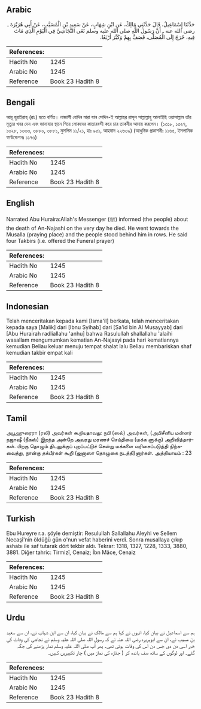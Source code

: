 ## Arabic


<div dir="rtl" lang="ar" style={{fontSize:'larger',backgroundColor:'#f8f9fa',padding:20}}>
حَدَّثَنَا إِسْمَاعِيلُ، قَالَ حَدَّثَنِي مَالِكٌ، عَنِ ابْنِ شِهَابٍ، عَنْ سَعِيدِ بْنِ الْمُسَيَّبِ، عَنْ أَبِي هُرَيْرَةَ ـ رضى الله عنه ـ أَنَّ رَسُولَ اللَّهِ صلى الله عليه وسلم نَعَى النَّجَاشِيَّ فِي الْيَوْمِ الَّذِي مَاتَ فِيهِ، خَرَجَ إِلَى الْمُصَلَّى، فَصَفَّ بِهِمْ وَكَبَّرَ أَرْبَعًا‏.‏
</div>
<div style={{backgroundColor:'#f8f9fa',padding:20, marginBottom: 10}}><table> <thead> <tr> <th>References:</th> <th></th> </tr> </thead> <tbody><tr><td>Hadith No</td><td>1245</td></tr><tr><td>Arabic No</td><td>1245</td></tr><tr><td>Reference</td><td>Book 23 Hadith 8</td></tr></tbody></table></div>

## Bengali


<div dir="ltr" lang="bn" style={{fontSize:'larger',backgroundColor:'#f8f9fa',padding:20}}>
আবূ হুরাইরাহ্ (রাঃ) হতে বর্ণিত। নাজাশী যেদিন মারা যান সেদিন-ই আল্লাহর রাসূল সাল্লাল্লাহু আলাইহি ওয়াসাল্লাম তাঁর মৃত্যুর খবর দেন এবং জানাযার স্থানে গিয়ে লোকদের কাতারবন্দী করে চার তাকবীর আদায় করলেন। (১৩১৮, ১৩২৭, ১৩২৮, ১৩৩৩, ৩৮৮০, ৩৮৮১, মুসলিম ১১/২১, হাঃ ৯৫১, আহমাদ ২২৬৩৯) (আধুনিক প্রকাশনীঃ ১১৬৫, ইসলামিক ফাউন্ডেশনঃ ১১৭৩)
</div>
<div style={{backgroundColor:'#f8f9fa',padding:20, marginBottom: 10}}><table> <thead> <tr> <th>References:</th> <th></th> </tr> </thead> <tbody><tr><td>Hadith No</td><td>1245</td></tr><tr><td>Arabic No</td><td>1245</td></tr><tr><td>Reference</td><td>Book 23 Hadith 8</td></tr></tbody></table></div>

## English


<div dir="ltr" lang="en" style={{fontSize:'larger',backgroundColor:'#f8f9fa',padding:20}}>
Narrated Abu Huraira:Allah's Messenger (ﷺ) informed (the people) about the death of An-Najashi on the very day he died. He went towards the Musalla (praying place) and the people stood behind him in rows. He said four Takbirs (i.e. offered the Funeral prayer)
</div>
<div style={{backgroundColor:'#f8f9fa',padding:20, marginBottom: 10}}><table> <thead> <tr> <th>References:</th> <th></th> </tr> </thead> <tbody><tr><td>Hadith No</td><td>1245</td></tr><tr><td>Arabic No</td><td>1245</td></tr><tr><td>Reference</td><td>Book 23 Hadith 8</td></tr></tbody></table></div>

## Indonesian


<div dir="ltr" lang="id" style={{fontSize:'larger',backgroundColor:'#f8f9fa',padding:20}}>
Telah menceritakan kepada kami [Isma'il] berkata, telah menceritakan kepada saya [Malik] dari [Ibnu Syihab] dari [Sa'id bin Al Musayyab] dari [Abu Hurairah radliallahu 'anhu] bahwa Rasulullah shallallahu 'alaihi wasallam mengumumkan kematian An-Najasyi pada hari kematiannya kemudian Beliau keluar menuju tempat shalat lalu Beliau membariskan shaf kemudian takbir empat kali
</div>
<div style={{backgroundColor:'#f8f9fa',padding:20, marginBottom: 10}}><table> <thead> <tr> <th>References:</th> <th></th> </tr> </thead> <tbody><tr><td>Hadith No</td><td>1245</td></tr><tr><td>Arabic No</td><td>1245</td></tr><tr><td>Reference</td><td>Book 23 Hadith 8</td></tr></tbody></table></div>

## Tamil


<div dir="ltr" lang="ta" style={{fontSize:'larger',backgroundColor:'#f8f9fa',padding:20}}>
அபூஹுரைரா (ரலி) அவர்கள் கூறியதாவது: நபி (ஸல்) அவர்கள், (அபிசீனிய மன்னர் நஜாஷீ (நீகஸ்) இறந்த அன்றே அவரது மரணச் செய்தியை (மக்க ளுக்கு) அறிவித்தார்கள். பிறகு தொழும் திடலுக்குப் புறப்பட்டுச் சென்று மக்களை வரிசைப்படுத்தி நிற்கவைத்து, நான்கு தக்பீர்கள் கூறி (ஜனாஸா தொழுகை நடத்தி)னார்கள். அத்தியாயம் : 23
</div>
<div style={{backgroundColor:'#f8f9fa',padding:20, marginBottom: 10}}><table> <thead> <tr> <th>References:</th> <th></th> </tr> </thead> <tbody><tr><td>Hadith No</td><td>1245</td></tr><tr><td>Arabic No</td><td>1245</td></tr><tr><td>Reference</td><td>Book 23 Hadith 8</td></tr></tbody></table></div>

## Turkish


<div dir="ltr" lang="tr" style={{fontSize:'larger',backgroundColor:'#f8f9fa',padding:20}}>
Ebu Hureyre r.a. şöyle demiştir: Resulullah Sallallahu Aleyhi ve Sellem Necaşî'nin öldüğü gün o'nun vefat haberini verdi. Sonra musallaya çıkıp ashabı ile saf tutarak dört tekbir aldı. Tekrar: 1318, 1327, 1228, 1333, 3880, 3881. Diğer tahric: Tirmizî, Cenaiz; İbn Mâce, Cenaiz
</div>
<div style={{backgroundColor:'#f8f9fa',padding:20, marginBottom: 10}}><table> <thead> <tr> <th>References:</th> <th></th> </tr> </thead> <tbody><tr><td>Hadith No</td><td>1245</td></tr><tr><td>Arabic No</td><td>1245</td></tr><tr><td>Reference</td><td>Book 23 Hadith 8</td></tr></tbody></table></div>

## Urdu


<div dir="rtl" lang="ur" style={{fontSize:'larger',backgroundColor:'#f8f9fa',padding:20}}>
ہم سے اسماعیل نے بیان کیا، انہوں نے کہا ہم سے مالک نے بیان کیا، ان سے ابن شہاب نے، ان سے سعید بن مسیب نے، ان سے ابوہریرہ رضی اللہ عنہ نے کہ رسول اللہ صلی اللہ علیہ وسلم نے نجاشی کی وفات کی خبر اسی دن دی جس دن اس کی وفات ہوئی تھی۔ پھر آپ صلی اللہ علیہ وسلم نماز پڑھنے کی جگہ گئے۔ اور لوگوں کے ساتھ صف باندھ کر ( جنازہ کی نماز میں ) چار تکبیریں کہیں۔
</div>
<div style={{backgroundColor:'#f8f9fa',padding:20, marginBottom: 10}}><table> <thead> <tr> <th>References:</th> <th></th> </tr> </thead> <tbody><tr><td>Hadith No</td><td>1245</td></tr><tr><td>Arabic No</td><td>1245</td></tr><tr><td>Reference</td><td>Book 23 Hadith 8</td></tr></tbody></table></div>